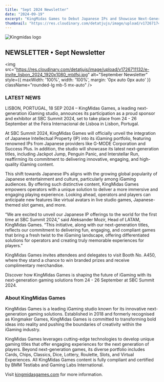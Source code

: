 ```yaml
---
title: "Sept 2024 Newsletter"
date: "2024-09-19"
excerpt: "KingMidas Games to Debut Japanese IPs and Showcase Next-Generation iGaming Solutions at SBC Summit 2024"
thumbnail: "https://res.cloudinary.com/detatjujs/image/upload/v1726717423/Frame_1_pjkm89.png"
---
```



<div className='newsContent' style={{ maxWidth: '750px', margin: '0 auto', color: 'white' }}>
  <div className='newsHeader' style={{ textAlign: 'center', marginBottom: '20px' }}>
    <div style={{ display: 'flex', justifyContent: 'center', marginBottom: '10px' }}>
      <Image
        src="/logo.png"
        alt="Kingmidas logo"
        width={300}
        height={100}
        priority
      />
    </div>
    <h2 className="text-lg font-semibold Montserrat">NEWSLETTER • Sept Newsletter</h2>
  </div>

  <img
    src="https://res.cloudinary.com/detatjujs/image/upload/v1726711132/e-invite_lisbon_2024_1920x1080_mtdfsj.jpg"
    alt="September Newsletter"
    style={{ maxWidth: '100%', width: '100%', margin: '0px auto 0px auto' }}
    className="rounded-lg mb-5 mx-auto"
  />

  <h3 className="text-center text-xl font-bold uppercase Montserrat golden" style={{margin:'50px auto 0px auto'}}>LATEST NEWS</h3>

  <div style={{margin:'20px auto 0px auto'}}>
    <p className="text-lg mb-5 text-center lg:text-left">
      <label className="font-bold">LISBON, PORTUGAL, 18 SEP 2024</label> – KingMidas Games, a leading next-generation iGaming studio, announces its participation as a proud sponsor and exhibitor at SBC Summit 2024, set to take place from <label className="font-bold"> 24 - 26 September</label> at the Feira Internacional de Lisboa in Lisbon, Portugal.
    </p>
    <p className="text-lg mb-5 text-center lg:text-left mt-4">
      At SBC Summit 2024, KingMidas Games will officially unveil the integration of Japanese Intellectual Property (IP) into its iGaming portfolio, featuring renowned IPs from Japanese providers like G-MODE Corporation and Success Plus. In addition, the studio will showcase its latest next-generation titles, including Jackpot Jump, Penguin Panic, and Interstellar Run, reaffirming its commitment to delivering innovative, engaging, and high-quality iGaming content.
    </p>
    <p className="text-lg mb-5 text-center lg:text-left mt-4">
      This shift towards Japanese IPs aligns with the growing global popularity of Japanese entertainment and culture, particularly among iGaming audiences. By offering such distinctive content, KingMidas Games empowers operators with a unique solution to deliver a more immersive and engaging playing experience. Looking ahead, operators and players can anticipate new features like virtual avatars in live studio games, Japanese-themed slot games, and more.
    </p>
    <p className="text-lg mb-5 text-center lg:text-left mt-4">
      “We are excited to unveil our Japanese IP offerings to the world for the first time at SBC Summit 2024,” said <label className="font-bold">Aleksander Mozir, Head of LATAM</label>, KingMidas Games. “This initiative, along with our next-generation titles, reflects our commitment to delivering fun, engaging, and compliant games that bring a fresh twist to the iGaming landscape, offering differentiated solutions for operators and creating truly memorable experiences for players.”
    </p>
    <p className="text-lg mb-5 text-center lg:text-left mt-4">
      KingMidas Games invites attendees and delegates to visit<label className="font-bold"> Booth No. A450</label>, where they stand a chance to win branded prizes and receive complimentary merchandise.
    </p>
    <p className="text-lg mb-5 text-center lg:text-left mt-4">
      Discover how KingMidas Games is shaping the future of iGaming with its next-generation gaming solutions from <label className="font-bold">24 - 26 September</label> at SBC Summit 2024.
    </p>
  </div>


  <h3 className="text-center text-xl font-bold uppercase Montserrat golden" style={{margin:'50px auto 0px auto'}}>About KingMidas Games</h3>
  <div style={{margin:'20px auto 0px auto'}}>
    <p className="text-lg mb-5 text-center lg:text-left">
      KingMidas Games is a leading iGaming studio known for its innovative next-generation gaming solutions. Established in 2018 and formerly recognised as Kingmaker Games, KingMidas Games is committed to transforming bold ideas into reality and pushing the boundaries of creativity within the iGaming industry.
    </p>
    <p className="text-lg mb-5 text-center lg:text-left">
      KingMidas Games leverages cutting-edge technologies to develop unique gaming titles that offer engaging experiences for the next generation of players. Beyond next-generation games, its diverse portfolio includes Cards, Chips, Classics, Dice, Lottery, Roulette, Slots, and Virtual Experiences. All KingMidas Games content is fully compliant and certified by BMM Testlabs and Gaming Labs International.
    </p>
    <p className="text-lg mb-5 text-center lg:text-left">
      Visit <a href='https://kingmidasgames.com/' style={{ color: 'inherit', textDecoration: 'underline' }}>kingmidasgames.com</a> for more information.
    </p>
  </div>
</div>
